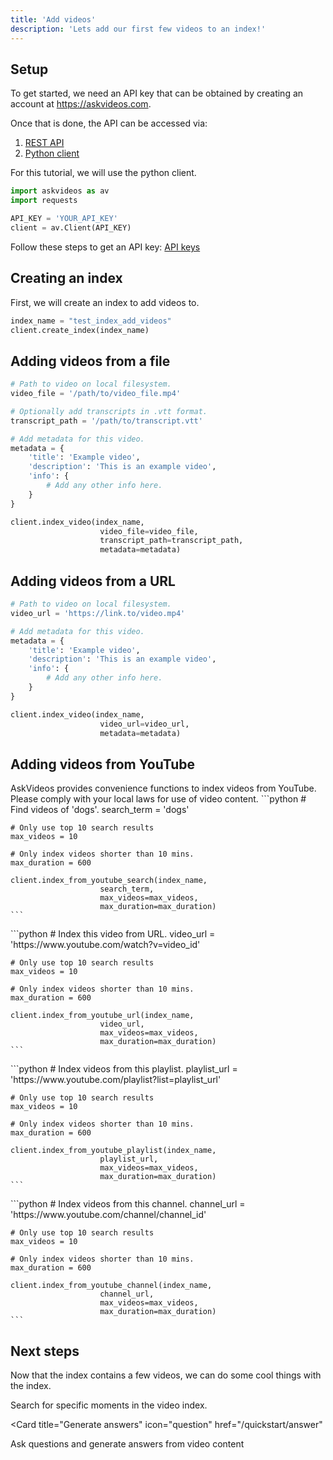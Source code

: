 ```yaml
---
title: 'Add videos'
description: 'Lets add our first few videos to an index!'
---
```


## Setup

To get started, we need an API key that can be obtained by creating an account at https://askvideos.com.

Once that is done, the API can be accessed via:
1. [REST API](https://yourproject.com/docs/installation/rest-api)
2. [Python client](https://yourproject.com/docs/installation/python)

For this tutorial, we will use the python client.

```python
import askvideos as av
import requests

API_KEY = 'YOUR_API_KEY'
client = av.Client(API_KEY)
```
<Tip>Follow these steps to get an API key: [API keys](/installation/api-key)</Tip>
## Creating an index
First, we will create an index to add videos to.
```python
index_name = "test_index_add_videos"
client.create_index(index_name)
```

## Adding videos from a file

```python
# Path to video on local filesystem.
video_file = '/path/to/video_file.mp4'

# Optionally add transcripts in .vtt format.
transcript_path = '/path/to/transcript.vtt'

# Add metadata for this video.
metadata = {
    'title': 'Example video',
    'description': 'This is an example video',
    'info': {
        # Add any other info here. 
    }
}

client.index_video(index_name,
                    video_file=video_file,
                    transcript_path=transcript_path,
                    metadata=metadata)
```

## Adding videos from a URL

```python
# Path to video on local filesystem.
video_url = 'https://link.to/video.mp4'

# Add metadata for this video.
metadata = {
    'title': 'Example video',
    'description': 'This is an example video',
    'info': {
        # Add any other info here. 
    }
}

client.index_video(index_name,
                    video_url=video_url,
                    metadata=metadata)
```

## Adding videos from YouTube
AskVideos provides convenience functions to index videos from YouTube. Please comply with your local laws for use of video content.
<AccordionGroup>
  <Accordion icon="searchengin" title="Add from search terms">
    ```python
    # Find videos of 'dogs'.
    search_term = 'dogs'

    # Only use top 10 search results
    max_videos = 10

    # Only index videos shorter than 10 mins.
    max_duration = 600 

    client.index_from_youtube_search(index_name,
                        search_term,
                        max_videos=max_videos,
                        max_duration=max_duration)
    ```
  </Accordion>
  <Accordion icon="youtube" title="Add from url">
    ```python
    # Index this video from URL.
    video_url = 'https://www.youtube.com/watch?v=video_id'

    # Only use top 10 search results
    max_videos = 10

    # Only index videos shorter than 10 mins.
    max_duration = 600 

    client.index_from_youtube_url(index_name,
                        video_url,
                        max_videos=max_videos,
                        max_duration=max_duration)
    ```
  </Accordion>
  <Accordion icon="list" title="Add from playlist">
    ```python
    # Index videos from this playlist.
    playlist_url = 'https://www.youtube.com/playlist?list=playlist_url'

    # Only use top 10 search results
    max_videos = 10

    # Only index videos shorter than 10 mins.
    max_duration = 600 

    client.index_from_youtube_playlist(index_name,
                        playlist_url,
                        max_videos=max_videos,
                        max_duration=max_duration)
    ```
  </Accordion>

  <Accordion icon="tv" title="Add from channel">
    ```python
    # Index videos from this channel.
    channel_url = 'https://www.youtube.com/channel/channel_id'

    # Only use top 10 search results
    max_videos = 10

    # Only index videos shorter than 10 mins.
    max_duration = 600 

    client.index_from_youtube_channel(index_name,
                        channel_url,
                        max_videos=max_videos,
                        max_duration=max_duration)
    ```
  </Accordion>
</AccordionGroup>

## Next steps

Now that the index contains a few videos, we can do some cool things with the index.

<CardGroup>

<Card title="Search for moments" icon="searchengin" href="/quickstart/search">
  Search for specific moments in the video index.
</Card>

<Card
  title="Generate answers"
  icon="question"
  href="/quickstart/answer"
>
  Ask questions and generate answers from video content
</Card>
</CardGroup>

